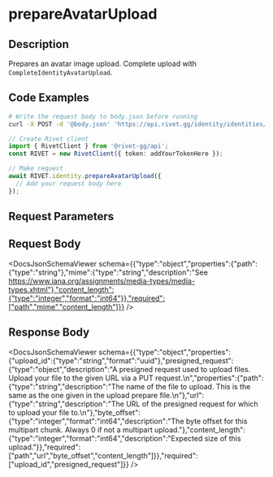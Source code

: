 

# prepareAvatarUpload

## Description

Prepares an avatar image upload. Complete upload with `CompleteIdentityAvatarUpload`.


## Code Examples

<CodeGroup title='Request' tag='POST' label='https://api.rivet.gg/identity/identities/avatar-upload/prepare'>

```bash {{ title: 'cURL' }}
# Write the request body to body.json before running
curl -X POST -d '@body.json' 'https://api.rivet.gg/identity/identities/avatar-upload/prepare'
```

```ts
// Create Rivet client
import { RivetClient } from '@rivet-gg/api';
const RIVET = new RivetClient({ token: addYourTokenHere });

// Make request
await RIVET.identity.prepareAvatarUpload({
  // Add your request body here
});
```

</CodeGroup>


## Request Parameters


## Request Body

<DocsJsonSchemaViewer schema={{"type":"object","properties":{"path":{"type":"string"},"mime":{"type":"string","description":"See https://www.iana.org/assignments/media-types/media-types.xhtml"},"content_length":{"type":"integer","format":"int64"}},"required":["path","mime","content_length"]}} />


## Response Body

<DocsJsonSchemaViewer schema={{"type":"object","properties":{"upload_id":{"type":"string","format":"uuid"},"presigned_request":{"type":"object","description":"A presigned request used to upload files. Upload your file to the given URL via a PUT request.\n","properties":{"path":{"type":"string","description":"The name of the file to upload.  This is the same as the one given in the upload prepare file.\n"},"url":{"type":"string","description":"The URL of the presigned request for which to upload your file to.\n"},"byte_offset":{"type":"integer","format":"int64","description":"The byte offset for this multipart chunk. Always 0 if not a multipart upload."},"content_length":{"type":"integer","format":"int64","description":"Expected size of this upload."}},"required":["path","url","byte_offset","content_length"]}},"required":["upload_id","presigned_request"]}} />

